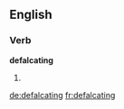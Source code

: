 
==English==

===Verb===
'''defalcating'''

# {{present participle of|[[defalcate]]}}

[[de:defalcating]]
[[fr:defalcating]]